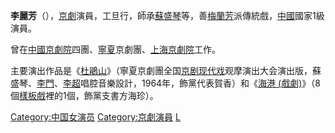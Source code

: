 {{Unreferenced|time=2014-07-14T04:51:39+00:00}}
'''李麗芳'''（{{bd|1932年||2002年|4月29日}}），[[京劇|京劇]]演員，工旦行，師承[[蘇盛琴|蘇盛琴]]等，善[[梅蘭芳|梅蘭芳]]派傳統戲，[[中國|中國]]國家1級演員。

曾在[[中國京劇院|中國京劇院]]四團、[[寧夏|寧夏]]京劇團、[[上海京劇院|上海京劇院]]工作。

主要演出作品是《[[杜鵑山|杜鵑山]]》（寧夏京劇團全国[[京剧现代戏|京剧现代戏]]观摩演出大会演出版，蘇盛琴、[[李門|李門]]、[[李超|李超]]唱腔音樂設計，1964年，飾黨代表賀香）和《[[海港_(戲劇)|海港 (戲劇)]]》（8個[[樣板戲|樣板戲]]裡的1個，飾黨支書方海珍）。

[[Category:中国女演员|Category:中国女演员]]
[[Category:京劇演員|Category:京劇演員]]
[[Category:李姓|L]]